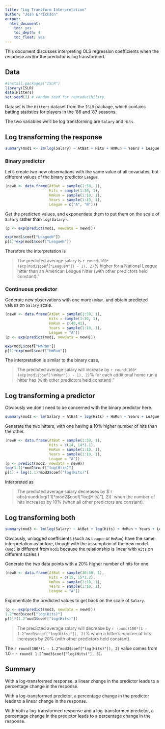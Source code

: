 ```yaml
---
title: "Log Transform Interpretation"
author: "Josh Errickson"
output:
  html_document:
    toc: yes
    toc_depth: 4
    toc_float: yes
---
```


This document discusses interpreting OLS regression coefficients when the response and/or the predictor is log transformed.

## Data

```r
#install.packages("ISLR")
library(ISLR)
data(Hitters)
set.seed(1) # random seed for reproducibility
```

Dataset is the `Hitters` dataset from the `ISLR` package, which contains batting statistics for players in the '86 and '87 seasons.

The two variables we'll be log transforming are `Salary` and `Hits`.

## Log transforming the response

```r
summary(mod1 <- lm(log(Salary) ~ AtBat + Hits + HmRun + Years + League, data = Hitters))
```

### Binary predictor

Let's create two new observations with the same value of all covariates, but different values of the binary predictor `League`.
```r
(newH <- data.frame(AtBat = sample(1:50, 1),
                    Hits = sample(1:30, 1),
                    HmRun = sample(1:10, 1),
                    Years = sample(1:10, 1),
                    League = c("A", "N")))
```

Get the predicted values, and exponentiate them to put them on the scale of `Salary` rather than `log(Salary)`.

```r
(p <- exp(predict(mod1, newdata = newH)))
```

```r
exp(mod1$coef["LeagueN"])
p[1]*exp(mod1$coef["LeagueN"])
```

Therefore the interpretation is

> The predicted average salary is `r round(100*(exp(mod1$coef["LeagueN"]) - 1), 2)`\% higher for a National League hitter than an American League hitter (with other predictors held constant)."

### Continuous predictor

Generate new observations with one more `HmRun`, and obtain predicted values on `Salary` scale.

```r
(newH <- data.frame(AtBat = sample(1:50, 1),
                    Hits = sample(1:30, 1),
                    HmRun = c(40,41),
                    Years = sample(1:10, 1),
                    League = "A"))
(p <- exp(predict(mod1, newdata = newH)))
```

```r
exp(mod1$coef["HmRun"])
p[1]*exp(mod1$coef["HmRun"])
```

The interpretation is similar to the binary case,

> The predicted average salary will increase by `r round(100*(exp(mod1$coef["HmRun"]) - 1), 2)`\%  for each additional home run a hitter has (with other predictors held constant)."


## Log transforming a predictor

Obviously we don't need to be concerned with the binary predictor here.
```r
summary(mod2 <- lm(Salary ~ AtBat + log(Hits) + HmRun + Years + League, data = Hitters))
```

Generate the two hitters, with one having a 10\% higher number of hits than the other.
```r
(newH <- data.frame(AtBat = sample(1:50, 1),
                    Hits = c(14, 14*1.1),
                    HmRun = sample(1:10, 1),
                    Years = sample(1:10, 1),
                    League = "A"))
(p <- predict(mod2, newdata = newH))
log(1.1)*mod2$coef["log(Hits)"]
p[1] + log(1.1)*mod2$coef["log(Hits)"]
```
Interpreted as

> The predicted average salary decreases by $`r abs(round(log(1.1)*mod2$coef["log(Hits)"], 2))` when the number of hits increases by 10\% (when all other predictors are constant).

## Log transforming both


```r
summary(mod3 <- lm(log(Salary) ~ AtBat + log(Hits) + HmRun + Years + League, data = Hitters))
```

Obviously, unlogged coefficients (such as `League` or `HmRun`) have the same interpretation as before, though with the assumption of the new model. (`mod3` is different from `mod1` because the relationship is linear with `Hits` on different scales.)

Generate the two data points with a 20\% higher number of hits for one.
```r
(newH <- data.frame(AtBat = sample(30:50, 1),
                    Hits = c(15, 15*1.2),
                    HmRun = sample(1:10, 1),
                    Years = sample(1:10, 1),
                    League = "A"))
```

Exponentiate the predicted values to get back on the scale of `Salary`.

```r
(p <- exp(predict(mod3, newdata = newH)))
1.2^mod3$coef["log(Hits)"]
p[1]*(1.2^mod3$coef["log(Hits)"])
```

> The predicted average salary will decrease by `r round(100*(1 - 1.2^mod3$coef["log(Hits)"]), 2)`\% when a hitter's number of hits increases by 20\% (with other predictors held constant).

The  `r round(100*(1 - 1.2^mod3$coef["log(Hits)"]), 2)` value comes from 1.0 -  `r round( 1.2^mod3$coef["log(Hits)"], 3)`.

## Summary

With a log-transformed response, a linear change in the predictor leads to a percentage change in the response.

With a log-transformed predictor, a percentage change in the predictor leads to a linear change in the response.

With both a log-transformed response and a log-transformed predictor, a percentage change in the predictor leads to a percentage change in the response.
